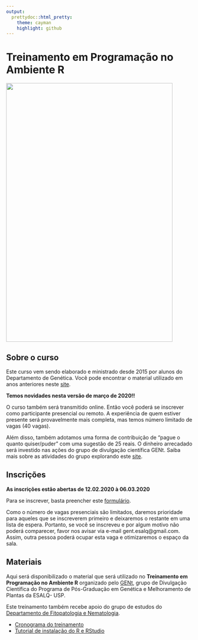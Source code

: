 ```yaml
---
output:
  prettydoc::html_pretty:
    theme: cayman
    highlight: github
---
```


# Treinamento em Programação no Ambiente R

<img src="folder.jpeg" alt="" width="450" height="700">


## Sobre o curso

Este curso vem sendo elaborado e ministrado desde 2015 por alunos do Departamento de Genética. Você pode encontrar o material utilizado em anos anteriores neste [site](http://cristianetaniguti.github.io/Workshop_genetica_esalq/). 

**Temos novidades nesta versão de março de 2020!! **

O curso também será transmitido online. Então você poderá se inscrever como participante presencial ou remoto. A experiência de quem estiver presente será provavelmente mais completa, mas temos número limitado de vagas (40 vagas).

Além disso, também adotamos uma forma de contribuição de "pague o quanto quiser/puder" com uma sugestão de 25 reais. O dinheiro arrecadado será investido nas ações do grupo de divulgação científica GENt. Saiba mais sobre as atividades do grupo explorando este [site](https://gent-esalq.github.io/).

## Inscrições

**As inscrições estão abertas de 12.02.2020 à 06.03.2020**

Para se inscrever, basta preencher este [formulário](https://forms.gle/kydiaKPwtBuu6XKU7).

Como o número de vagas presenciais são limitados, daremos prioridade para aqueles que se inscreverem primeiro e deixaremos o restante em uma lista de espera. Portanto, se você se inscreveu e por algum motivo não poderá comparecer, favor nos avisar via e-mail gent.esalq@gmail.com. Assim, outra pessoa poderá ocupar esta vaga e otimizaremos o espaço da sala.

## Materiais

Aqui será disponibilizado o material que será utilizado no **Treinamento em Programação no Ambiente R** organizado pelo [GENt](https://gent-esalq.github.io/), grupo de Divulgação Científica do Programa de Pós-Graduação em Genética e Melhoramento de Plantas da ESALQ- USP.

Este treinamento também recebe apoio do grupo de estudos do [Departamento de Fitopatologia e Nematologia](http://www.lfn.esalq.usp.br/).

* [Cronograma do treinamento](cronograma.html)
* [Tutorial de instalação do R e RStudio](Tutorial_instalacao.html)
